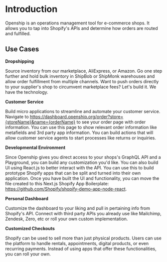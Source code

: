 
<SEO
  title="Introduction"
  description="Openship is on operations system for e-commerce shops"
/>

# Introduction

Openship is an operations management tool for e-commerce shops. It allows you to tap into Shopify's APIs and determine how orders are routed and fulfilled.

## Use Cases

**Dropshipping**

Source inventory from our marketplace, AliExpress, or Amazon. Go one step further and hold bulk inventory in ShipBob or ShipMonk warehouses and allow order fulfillment from multiple channels. Want to push orders directly to your supplier's shop to circumvent marketplace fees? Let's build it. We have the technology.

**Customer Service**

Build micro applications to streamline and automate your customer service. Navigate to https://dashboard.openship.org/order?store={storeName}&name={orderName} to see your order page with order information. You can use this page to show relevant order information like metafields and 3rd party app information. You can build actions that will allow customer service agents to start processes like returns or inquiries.

**Developmental Environment**

Since Openship gives you direct access to your shops's GraphQL API and a Playground, you can build any customization you'd like. You can also build UI using React.js to better interact with the API. You can use this to build prototype Shopify apps that can be split and turned into their own application. Once you have built the UI and functionality, you can move the file created to this Next.js Shopify App Boilerplate: https://github.com/Shopify/shopify-demo-app-node-react.

**Personal Dashboard**

Customize the dashboard to your liking and pull in pertaining info from Shopify's API. Connect with third party APIs you already use like Mailchimp, Zendesk, Zero, etc or roll your own custom implementation.

**Customized Checkouts**

Shopify can be used to sell more than just physical products. Users can use the platform to handle rentals, appointments, digital products, or even recurring payments. Instead of using apps that offer these functionalities, you can roll your own.
